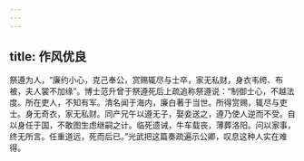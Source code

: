 ```yaml
---
---
---
```

title: 作风优良
---



祭遵为人，“廉约小心，克己奉公，赏赐辄尽与士卒，家无私财，身衣韦绔、布被，夫人裳不加缘”。博士范升曾于祭遵死后上疏追称祭遵说：“制御士心，不越法度。所在吏人，不知有军。清名闻于海内，廉白著于当世。所得赏赐，辄尽与吏士。身无奇衣，家无私财。同产兄午以遵无子，娶妾送之，遵乃使人逆而不受。自以身任于国，不敢图生虑继嗣之计。临死遗诫，牛车载丧，薄葬洛阳。问以家事，终无所言。任重道远，死而后已。”光武把这篇奏疏遍示公卿，叹息这种人实在难得。